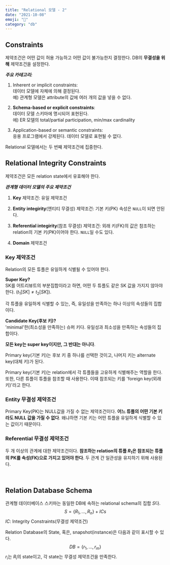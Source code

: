 ```yaml
---
title: "Relational 모델 - 2"
date: "2021-10-08"
emoji: "🤝"
category: "db"
---
```

## Constraints
제약조건은 어떤 값이 허용 가능하고 어떤 값이 불가능한지 결정한다. DB의 **무결성을 위해** 제약조건을 설정한다.

***주요 카테고리:***

1. Inherent or implicit constraints:  
    데이터 모델에 자체에 의해 결정된다.  
    예) 관계형 모델은 attribute의 값에 여러 개의 값을 넣을 수 없다.

2. **Schema-based or explicit constraints**:  
    데이터 모델 스키마에 명시되어 표현된다.  
    에) ER 모델의 total/partial participation, min/max cardinality

3. Application-based or semantic constraints:  
    응용 프로그램에서 강제된다. 데이터 모델로 표현될 수 없다.

Relational 모델에서는 두 번째 제약조건에 집중한다.

## Relational Integrity Constraints
제약조건은 모든 relation state에서 유효해야 한다.

***관계형 데이터 모델의 주요 제약조건***

1. **Key** 제약조건: 유일 제약조건

2. **Entity integirity**(엔티티 무결성) 제약조건: 기본 키(PK) 속성은 `NULL`이 되면 안된다.

3. **Referential integirity**(참조 무결성) 제약조건: 외래 키(FK)의 값은 참조하는 relation의 기본 키(PK)이어야 한다. `NULL`일 수도 있다.

4. **Domain** 제약조건

### Key 제약조건
Relation의 모든 튜플은 유일하게 식별될 수 있어야 한다.

**Super Key?**  
SK를 어트리뷰트의 부분집합이라고 하면, 어떤 두 튜플도 같은 SK 값을 가지지 않아야 한다. ($t_1[SK]≠t_2[SK]$). 

각 튜플을 유일하게 식별할 수 있는, 즉, 유일성을 만족하는 하나 이상의 속성들의 집합이다.

**Candidate Key(후보 키)?**  
'minimal'한(최소성을 만족하는) 슈퍼 키다. 유일성과 최소성을 만족하는 속성들의 집합이다.

**모든 key는 super key이지만, 그 반대는 아니다**.

Primary key(기본 키)는 후보 키 중 하나를 선택한 것이고, 나머지 키는 alternate key(대체 키)가 된다.

Primary key(기본 키)는 relation에서 각 튜플들을 고유하게 식별해주는 역할을 한다. 또한, 다른 튜플이 튜플을 참조할 때 사용한다. 이때 참조되는 키를 'foreign key(외래 키)'라고 한다.

### Entity 무결성 제약조건
Primary Key(PK)는 NULL값을 가질 수 없는 제약조건이다. **어느 튜플의 어떤 기본 키라도 NULL 값을 가질 수 없다**. 
왜냐하면 기본 키는 어떤 튜플을 유일하게 식별할 수 있는 값이기 때문이다.

### Referential 무결성 제약조건
두 개 이상의 관계에 대한 제약조건이다. **참조하는 relation의 튜플 $R_1$은 참조되는 튜플의 PK를 속성(FK)으로 가지고 있어야 한다**. 두 관계 간 일관성을 유지하기 위해 사용된다.

<br/>

## Relation Database Schema
관계형 데이터베이스 스키마는 동일한 DB에 속하는 relational schema의 집합 $S$다.
$$
S=\{R_1, ..., R_n\} + ICs
$$
$IC$: Integrity Constraints(무결성 제약조건)

Relation Database의 State, 혹은, snapshot(instance)은 다음과 같이 표시할 수 있다.
$$
DB=\{r_1, ..., r_m\}
$$
$r_i$는 $R_i$의 state이고, 각 state는 무결성 제약조건을 만족한다.